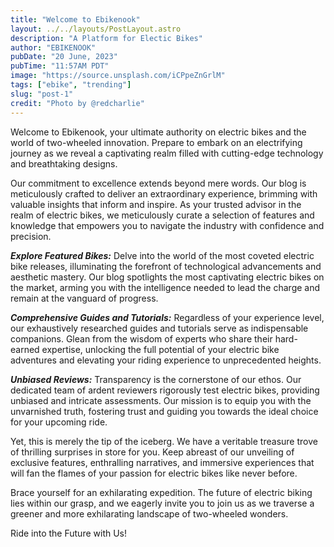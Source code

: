 ```yaml
---
title: "Welcome to Ebikenook"
layout: ../../layouts/PostLayout.astro
description: "A Platform for Electic Bikes"
author: "EBIKENOOK"
pubDate: "20 June, 2023"
pubTime: "11:57AM PDT"
image: "https://source.unsplash.com/iCPpeZnGrlM"
tags: ["ebike", "trending"]
slug: "post-1"
credit: "Photo by @redcharlie"
---
```


Welcome to Ebikenook, your ultimate authority on electric bikes and the world of two-wheeled innovation. Prepare to embark on an electrifying journey as we reveal a captivating realm filled with cutting-edge technology and breathtaking designs.

Our commitment to excellence extends beyond mere words. Our blog is meticulously crafted to deliver an extraordinary experience, brimming with valuable insights that inform and inspire. As your trusted advisor in the realm of electric bikes, we meticulously curate a selection of features and knowledge that empowers you to navigate the industry with confidence and precision.

**_Explore Featured Bikes:_** Delve into the world of the most coveted electric bike releases, illuminating the forefront of technological advancements and aesthetic mastery. Our blog spotlights the most captivating electric bikes on the market, arming you with the intelligence needed to lead the charge and remain at the vanguard of progress.

**_Comprehensive Guides and Tutorials:_** Regardless of your experience level, our exhaustively researched guides and tutorials serve as indispensable companions. Glean from the wisdom of experts who share their hard-earned expertise, unlocking the full potential of your electric bike adventures and elevating your riding experience to unprecedented heights.

**_Unbiased Reviews:_** Transparency is the cornerstone of our ethos. Our dedicated team of ardent reviewers rigorously test electric bikes, providing unbiased and intricate assessments. Our mission is to equip you with the unvarnished truth, fostering trust and guiding you towards the ideal choice for your upcoming ride.

Yet, this is merely the tip of the iceberg. We have a veritable treasure trove of thrilling surprises in store for you. Keep abreast of our unveiling of exclusive features, enthralling narratives, and immersive experiences that will fan the flames of your passion for electric bikes like never before.

Brace yourself for an exhilarating expedition. The future of electric biking lies within our grasp, and we eagerly invite you to join us as we traverse a greener and more exhilarating landscape of two-wheeled wonders.

Ride into the Future with Us!
